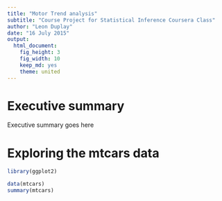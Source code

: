 ```yaml
---
title: "Motor Trend analysis"
subtitle: "Course Project for Statistical Inference Coursera Class"
author: "Leon Duplay"
date: "16 July 2015"
output: 
  html_document: 
    fig_height: 3
    fig_width: 10
    keep_md: yes
    theme: united
---
```


# Executive summary

Executive summary goes here

# Exploring the mtcars data

```r
library(ggplot2)
```

```r
data(mtcars)
summary(mtcars)

```

